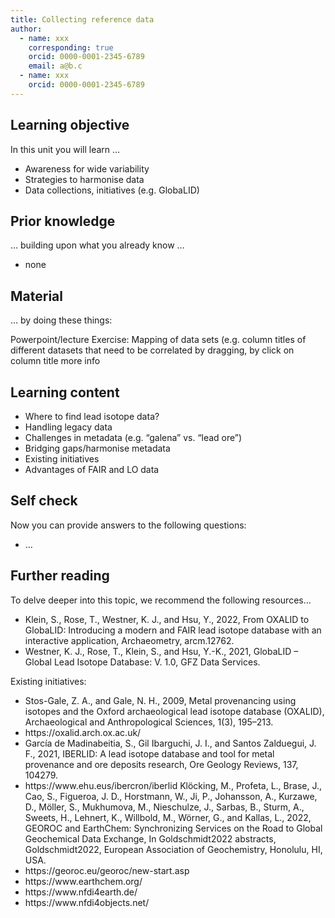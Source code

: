 ```yaml
---
title: Collecting reference data
author: 
  - name: xxx
    corresponding: true
    orcid: 0000-0001-2345-6789
    email: a@b.c
  - name: xxx
    orcid: 0000-0001-2345-6789
---
```


## Learning objective
In this unit you will learn ...

* Awareness for wide variability
* Strategies to harmonise data
* Data collections, initiatives (e.g. GlobaLID)

## Prior knowledge
... building upon what you already know ... 

* none

## Material
... by doing these things: 

Powerpoint/lecture
Exercise: Mapping of data sets (e.g. column titles of different datasets that need to be correlated by dragging, by click on column title more info

## Learning content

* Where to find lead isotope data?
* Handling legacy data
* Challenges in metadata (e.g. “galena” vs. “lead ore”)
* Bridging gaps/harmonise metadata
* Existing initiatives
* Advantages of FAIR and LO data

## Self check
Now you can provide answers to the following questions: 

* ... 

## Further reading
To delve deeper into this topic, we recommend the following resources... 

* Klein, S., Rose, T., Westner, K. J., and Hsu, Y., 2022, From OXALID to GlobaLID: Introducing a modern and FAIR lead isotope database with an interactive application, Archaeometry, arcm.12762.
* Westner, K. J., Rose, T., Klein, S., and Hsu, Y.-K., 2021, GlobaLID – Global Lead Isotope Database: V. 1.0, GFZ Data Services.

Existing initiatives:

* Stos-Gale, Z. A., and Gale, N. H., 2009, Metal provenancing using isotopes and the Oxford archaeological lead isotope database (OXALID), Archaeological and Anthropological Sciences, 1(3), 195–213. 
* https://oxalid.arch.ox.ac.uk/
* García de Madinabeitia, S., Gil Ibarguchi, J. I., and Santos Zalduegui, J. F., 2021, IBERLID: A lead isotope database and tool for metal provenance and ore deposits research, Ore Geology Reviews, 137, 104279.
* https://www.ehu.eus/ibercron/iberlid
Klöcking, M., Profeta, L., Brase, J., Cao, S., Figueroa, J. D., Horstmann, W., Ji, P., Johansson, A., Kurzawe, D., Möller, S., Mukhumova, M., Nieschulze, J., Sarbas, B., Sturm, A., Sweets, H., Lehnert, K., Willbold, M., Wörner, G., and Kallas, L., 2022, GEOROC and EarthChem: Synchronizing Services on the Road to Global Geochemical Data Exchange, In Goldschmidt2022 abstracts, Goldschmidt2022, European Association of Geochemistry, Honolulu, HI, USA.
* https://georoc.eu/georoc/new-start.asp
* https://www.earthchem.org/
* https://www.nfdi4earth.de/
* https://www.nfdi4objects.net/


